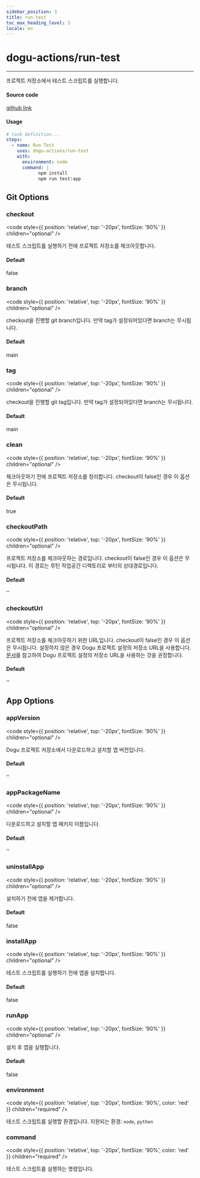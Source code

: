 ```yaml
---
sidebar_position: 3
title: run-test
toc_max_heading_level: 3
locale: en
---
```


# dogu-actions/run-test

---

프로젝트 저장소에서 테스트 스크립트를 실행합니다.

#### Source code

[github link](https://github.com/dogu-actions/run-test)

#### Usage

```yaml
# task definition...
steps:
  - name: Run Test
    uses: dogu-actions/run-test
    with:
      environment: node
      command: |
            npm install
            npm run test:app
```


## Git Options

### checkout

<code
  style={{ position: 'relative', top: '-20px', fontSize: '90%' }}
  children="optional"
/>

테스트 스크립트를 실행하기 전에 프로젝트 저장소를 체크아웃합니다.

#### Default

false

### branch

<code
  style={{ position: 'relative', top: '-20px', fontSize: '90%' }}
  children="optional"
/>

checkout을 진행할 git branch입니다. 만약 tag가 설정되어있다면 branch는 무시됩니다.


#### Default

main


### tag

<code
  style={{ position: 'relative', top: '-20px', fontSize: '90%' }}
  children="optional"
/>

checkout을 진행할 git tag입니다. 만약 tag가 설정되어있다면 branch는 무시됩니다.


#### Default

main

### clean

<code
  style={{ position: 'relative', top: '-20px', fontSize: '90%' }}
  children="optional"
/>

체크아웃하기 전에 프로젝트 저장소를 정리합니다. checkout이 false인 경우 이 옵션은 무시됩니다.

#### Default

true

### checkoutPath

<code
  style={{ position: 'relative', top: '-20px', fontSize: '90%' }}
  children="optional"
/>

프로젝트 저장소를 체크아웃하는 경로입니다. checkout이 false인 경우 이 옵션은 무시됩니다.
이 경로는 루틴 작업공간 디렉토리로 부터의 상대경로입니다.

#### Default

''

### checkoutUrl

<code
  style={{ position: 'relative', top: '-20px', fontSize: '90%' }}
  children="optional"
/>

프로젝트 저장소를 체크아웃하기 위한 URL입니다. checkout이 false인 경우 이 옵션은 무시됩니다.
설정하지 않은 경우 Dogu 프로젝트 설정의 저장소 URL을 사용합니다. [문서](/management/project/git-integration)를 참고하여 Dogu 프로젝트 설정의 저장소 URL을 사용하는 것을 권장합니다.

#### Default

''

## App Options

### appVersion

<code
  style={{ position: 'relative', top: '-20px', fontSize: '90%' }}
  children="optional"
/>

Dogu 프로젝트 저장소에서 다운로드하고 설치할 앱 버전입니다.

#### Default

''

### appPackageName

<code
  style={{ position: 'relative', top: '-20px', fontSize: '90%' }}
  children="optional"
/>

다운로드하고 설치할 앱 패키지 이름입니다.

#### Default

''

### uninstallApp

<code
  style={{ position: 'relative', top: '-20px', fontSize: '90%' }}
  children="optional"
/>

설치하기 전에 앱을 제거합니다.

#### Default

false

### installApp

<code
  style={{ position: 'relative', top: '-20px', fontSize: '90%' }}
  children="optional"
/>

테스트 스크립트를 실행하기 전에 앱을 설치합니다.

#### Default

false

### runApp

<code
  style={{ position: 'relative', top: '-20px', fontSize: '90%' }}
  children="optional"
/>

설치 후 앱을 실행합니다.

#### Default

false

### environment

<code
  style={{ position: 'relative', top: '-20px', fontSize: '90%', color: 'red' }}
  children="required"
/>

테스트 스크립트를 실행할 환경입니다.
지원되는 환경: `node`, `python`

### command

<code
  style={{ position: 'relative', top: '-20px', fontSize: '90%', color: 'red' }}
  children="required"
/>

테스트 스크립트를 실행하는 명령입니다.
